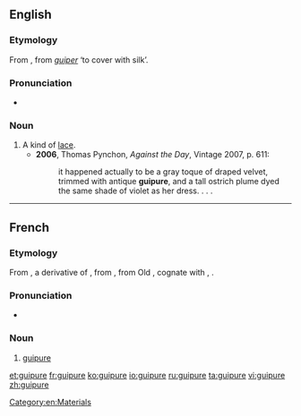 ==English==

===Etymology===
From {{etyl|fr|en}} {{term|guipure|lang=fr}}, from ''[[guiper]]'' ‘to cover with silk’.

===Pronunciation===
* {{IPA|/ɡiːˈpjʊə/|lang=en}}

===Noun===
{{en-noun}}

# A kind of [[lace]].
#* '''2006''', Thomas Pynchon, ''Against the Day'', Vintage 2007, p. 611:
#*: it happened actually to be a gray toque of draped velvet, trimmed with antique '''guipure''', and a tall ostrich plume dyed the same shade of violet as her dress. . . .

[[Category:en:Materials]]

----

==French==

===Etymology===
From {{etyl|frm|fr}} {{term|ghippure||trimmings|lang=frm}}, a derivative of {{etyl|frm|fr}} {{term|guiper|lang=frm}}, from {{etyl|fro|fr}} {{term|guiper||to cover with silk|lang=fro}}, from Old {{etyl|frk|fr}} {{term/t|frk|*wipan|*wīpan|to wrap}}, cognate with {{etyl|goh|-}} {{term|wīfan||to twist|lang=goh}}, {{etyl|dum|-}} {{term|wipen|wīpen|to crown|lang=dum}}.

===Pronunciation===
* {{IPA|/ɡipyʁ/|lang=fr}}

===Noun===
{{fr-noun|f}}

# [[#English|guipure]]

[[et:guipure]]
[[fr:guipure]]
[[ko:guipure]]
[[io:guipure]]
[[ru:guipure]]
[[ta:guipure]]
[[vi:guipure]]
[[zh:guipure]]